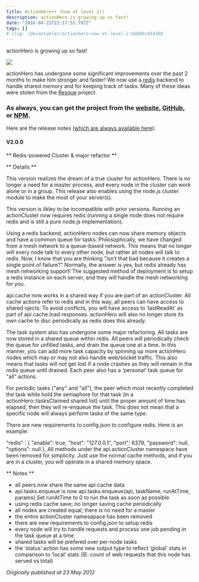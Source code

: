 ```yaml
---
title: ActionHero++ (now at level 2!)
description: actionHero is growing up so fast!
date: "2016-04-22T22:17:55.787Z"
tags: []
# slug: /@evantahler/actionhero-now-at-level-2-6b889c044308
---
```


actionHero is growing up so fast!

![](/images/medium-export/1__0JdqTgFyIb3kndbeZwBe6g.png)

actionHero has undergone some significant improvements over the past 2 months to make him stronger and faster! We now use a [redis](http://redis.io/) backend to handle shared memory and for keeping track of tasks. Many of these ideas were stolen from the [Resque](https://github.com/defunkt/resque) project.

### As always, you can get the project from the [website](http://actionherojs.com/), [GitHub](https://github.com/evantahler/actionHero), or [NPM](http://search.npmjs.org/#/actionHero).

Here are the release notes ([which are always available here](https://github.com/evantahler/actionHero/blob/master/versions.markdown)):

#### V2.0.0

\*\* Redis-powered Cluster & major refactor \*\*

\*\* Details \*\*

This version realizes the dream of a true cluster for actionHero. There is no longer a need for a master process, and every node in the cluster can work alone or in a group. This release also enables using the node.js cluster module to make the most of your server(s).

This version is likley to be incompatible with prior versions. Running an actionCluster now requires redis (running a single node does not require redis and is still a pure node.js implementation).

Using a redis backend, actionHero nodes can now share memory objects and have a common queue for tasks. Philosophically, we have changed from a mesh network to a queue-based network. This means that no longer will every node talk to every other node, but rather all nodes will talk to redis. Now, I know that you are thinking "isn’t that bad because it creates a single point of failure?" Normally, the answer is yes, but redis already has mesh networking support! The suggested method of deployment is to setup a redis instance on each server, and they will handle the mesh networking for you.

api.cache now works in a shared way if you are part of an actionCluster. All cache actions refer to redis and in this way, all peers can have access to shared ojects. To avoid conflicts, you will have access to ‘lastReadAt’ as part of api.cache.load responses. actionHero will also no longer store its own cache to disc periodically as redis does this already.

The task system also has undergone some major refactoring. All tasks are now stored in a shared queue within redis. All peers will periodically check the queue for unfilled tasks, and drain the queue one at a time. In this manner, you can add more task capacity by spinning up more actionHero nodes which may or may not also handle web/socket traffic. This also means that tasks will not get lost if a node crashes as they will remain in the redis queue until drained. Each peer also has a ‘personal’ task queue for "all" actions.

For periodic tasks ("any" and "all"), the peer which most recently completed the task while hold the semaphore for that task (in a actionHero::tasksClaimed shared list) until the proper amount of time has elapsed, then they will re-enqueue the task. This does not mean that a specific node will always perform tasks of the same type.

There are new requirements to config.json to configure redis. Here is an example:

"redis" : { "enable": true, "host": "127.0.0.1", "port": 6379, "password": null, "options": null }, All methods under the api.actionCluster namespace have been removed for simplicity. Just use the normal cache methods, and if you are in a cluster, you will operate in a shared memory space.

\*\* Notes \*\*

- all peers now share the same api.cache data
- api.tasks.enqueue is now api.tasks.enqueue(api, taskName, runAtTime, params) Set runAtTime to 0 to run the task as soon as possible
- using redis cache save; no longer saving cache periodically
- all nodes are created equal; there is no need for a master
- the entire actionCluster namesapace has been removed
- there are new requirements to config.json to setup redis
- every node will try to handle requests and process one job pending in the task queue at a time
- shared tasks will be prefered over per-node tasks
- the ‘status’ action has some new output type to reflect ‘global’ stats in comparison to ‘local’ stats (IE: count of web requests that this node has served vs total)

_Originally published at 23 May 2012_
